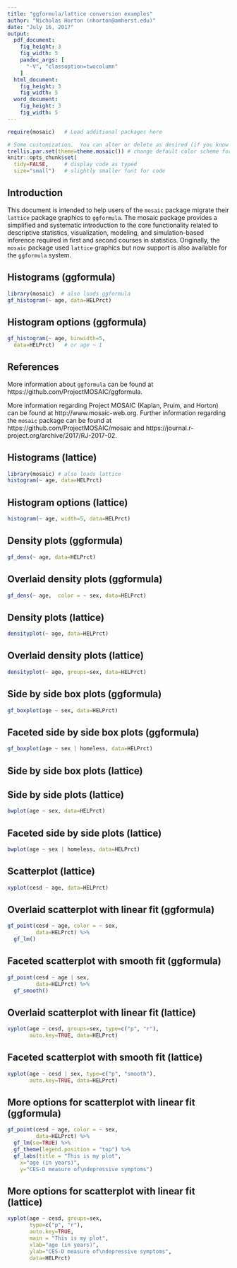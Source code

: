 ```yaml
---
title: "ggformula/lattice conversion examples"
author: "Nicholas Horton (nhorton@amherst.edu)"
date: "July 16, 2017"
output: 
  pdf_document:
    fig_height: 3
    fig_width: 5
    pandoc_args: [
      "-V", "classoption=twocolumn"
    ]
  html_document:
    fig_height: 3
    fig_width: 5
  word_document:
    fig_height: 3
    fig_width: 5
---
```

```r
require(mosaic)   # Load additional packages here 

# Some customization.  You can alter or delete as desired (if you know what you are doing).
trellis.par.set(theme=theme.mosaic()) # change default color scheme for lattice
knitr::opts_chunk$set(
  tidy=FALSE,     # display code as typed
  size="small")   # slightly smaller font for code
```

## Introduction
This document is intended to help users of the `mosaic` package migrate their `lattice` package graphics to `ggformula`.  The mosaic package provides a simplified and systematic introduction to the core functionality related to descriptive statistics, visualization, modeling, and simulation-based inference required in first and second courses in statistics.  Originally, the `mosaic` package used `lattice` graphics but now support is also available for the `ggformula` system. 


## Histograms (ggformula)

```r
library(mosaic)  # also loads ggformula
gf_histogram(~ age, data=HELPrct)
```

## Histogram options (ggformula)

```r
gf_histogram(~ age, binwidth=5, 
  data=HELPrct)   # or age ~ 1
```

\newpage

## References 

More information about `ggformula` can be found at https://github.com/ProjectMOSAIC/ggformula.

More information regarding Project MOSAIC (Kaplan, Pruim, and Horton) can be found at http://www.mosaic-web.org.  Further information regarding the `mosaic` package can be found at https://github.com/ProjectMOSAIC/mosaic and https://journal.r-project.org/archive/2017/RJ-2017-02.


## Histograms (lattice)

```r
library(mosaic) # also loads lattice
histogram(~ age, data=HELPrct)
```

## Histogram options (lattice)

```r
histogram(~ age, width=5, data=HELPrct)
```




\newpage

## Density plots (ggformula)

```r
gf_dens(~ age, data=HELPrct)
```

## Overlaid density plots (ggformula)

```r
gf_dens(~ age,  color = ~ sex, data=HELPrct)
```

\newpage

## Density plots (lattice)

```r
densityplot(~ age, data=HELPrct)
```

## Overlaid density plots (lattice)

```r
densityplot(~ age, groups=sex, data=HELPrct)
```

\newpage

## Side by side box plots (ggformula)

```r
gf_boxplot(age ~ sex, data=HELPrct)
```

## Faceted side by side box plots (ggformula)

```r
gf_boxplot(age ~ sex | homeless, data=HELPrct)
```


\newpage

## Side by side box plots (lattice)



## Side by side plots (lattice)

```r
bwplot(age ~ sex, data=HELPrct)
```

## Faceted side by side plots (lattice)

```r
bwplot(age ~ sex | homeless, data=HELPrct)
```

\newpage

## Scatterplot (lattice)

```r
xyplot(cesd ~ age, data=HELPrct)
```



## Overlaid scatterplot with linear fit (ggformula)

```r
gf_point(cesd ~ age, color = ~ sex, 
         data=HELPrct) %>%
  gf_lm()
``````

## Faceted scatterplot with smooth fit (ggformula)

```r
gf_point(cesd ~ age | sex, 
         data=HELPrct) %>%
  gf_smooth()
``````

\newpage

## Overlaid scatterplot with linear fit (lattice)

```r
xyplot(age ~ cesd, groups=sex, type=c("p", "r"), 
       auto.key=TRUE, data=HELPrct)
```

## Faceted scatterplot with smooth fit (lattice)

```r
xyplot(age ~ cesd | sex, type=c("p", "smooth"), 
       auto.key=TRUE, data=HELPrct)
```


\newpage

## More options for scatterplot with linear fit (ggformula)

```r
gf_point(cesd ~ age, color = ~ sex, 
         data=HELPrct) %>%
  gf_lm(se=TRUE) %>% 
  gf_theme(legend.position = "top") %>% 
  gf_labs(title = "This is my plot", 
    x="age (in years)", 
    y="CES-D measure of\ndepressive symptoms")
```

\newpage

## More options for scatterplot with linear fit (lattice)

```r
xyplot(age ~ cesd, groups=sex, 
       type=c("p", "r"), 
       auto.key=TRUE, 
       main = "This is my plot", 
       xlab="age (in years)", 
       ylab="CES-D measure of\ndepressive symptoms",
       data=HELPrct)
```







